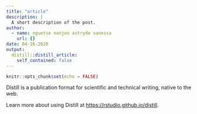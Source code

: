 ```yaml
---
title: "article"
description: |
  A short description of the post.
author:
  - name: nguetse nanjou astryde vanessa
    url: {}
date: 04-16-2020
output:
  distill::distill_article:
    self_contained: false
---
```


```r
knitr::opts_chunk$set(echo = FALSE)
```

Distill is a publication format for scientific and technical writing, native to the web.

Learn more about using Distill at <https://rstudio.github.io/distill>.

